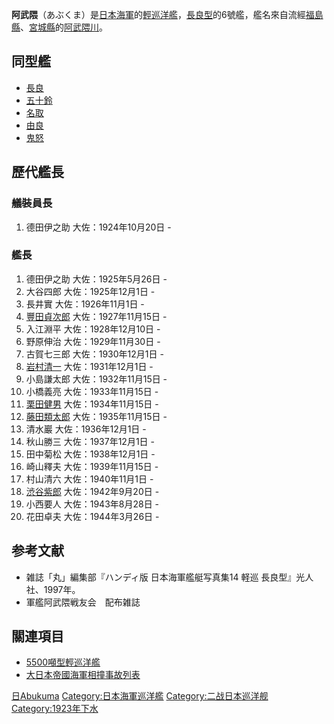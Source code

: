 {{軍艦模板
|名稱= {{lang|ja|阿武隈}} [[File:Naval_Ensign_of_Japan.svg|30px]]<br /> <small>{{lang|ja|あぶくま}}
|名稱2=
|圖片= [[File:Abukuma_cl1941.jpg|400px]]
|照片說明=1941年的阿武隈號
|圖片2= 
|照片說明2= 
|艦種= [[輕巡洋艦|輕巡洋艦]]
|擁有國= 
|艦級= [[長良型輕巡洋艦|長良型輕巡洋艦]]
|製造= [[浦賀船渠|浦賀船渠]]
|動工= 1921年12月8日
|下水= 1923年3月16日
|服役= 1925年5月26日
|退役= 
|結局= 1944年10月26日遭擊沉
|除籍= 1944年11月20日
|基準= 5,170噸
|滿載= 5,570噸
|長度= 162.15米
|闊度= 14.17米
|吃水= 4.8米
|極速= 36節
|鍋爐=
|引擎=
|出力= 90000匹
|續航= 
|乘員= 440人
|裝甲= 
|艦載機= 水上飛機1架(發射台1座) 
|裝備= '''竣工時'''<br />50mm三年式14cm單裝砲7基7門<br />40mm三年式8cm單裝高角砲2基2門<br />三年式機砲單裝2基2門<br />八年式61cm連裝魚雷發射管4基8門<br />一號機雷 48個<br /> '''最後期'''<br />50mm三年式14cm單裝砲5基5門<br />40mm八九式12.7cm連裝高角砲1基2門<br />九六式25mm三連裝機槍4基12門<br />同連装機銃 2基4門<br />同単装機銃 14基14門<br />13mm連裝機槍1基2門<br />13mm單裝機槍8基8門<br />九二年式61cm 4連裝魚雷發射管 2基8門<br />二一號對空用電探 1座<br />
|}}

'''阿武隈'''（あぶくま）是[[大日本帝國海軍|日本海軍]]的[[輕巡洋艦|輕巡洋艦]]，[[長良型|長良型]]的6號艦，艦名來自流經[[福島縣|福島縣]]、[[宮城縣|宮城縣]]的[[阿武隈川|阿武隈川]]。

== 同型艦 ==
* [[長良號輕巡洋艦|長良]]
*[[五十鈴號輕巡洋艦|五十鈴]]
*[[名取號輕巡洋艦|名取]]
*[[由良號輕巡洋艦|由良]]
*[[鬼怒號輕巡洋艦|鬼怒]]

==歷代艦長==
===艤裝員長===
#德田伊之助 大佐：1924年10月20日 -

===艦長===
#德田伊之助 大佐：1925年5月26日 -
#大谷四郎 大佐：1925年12月1日 -
#長井實 大佐：1926年11月1日 -
#[[豐田貞次郎|豐田貞次郎]] 大佐：1927年11月15日 -
#入江淵平 大佐：1928年12月10日 -
#野原伸治 大佐：1929年11月30日 -
#古賀七三郎 大佐：1930年12月1日 -
#[[岩村清一|岩村清一]] 大佐：1931年12月1日 -
#小島謙太郎 大佐：1932年11月15日 -
#小橋義亮 大佐：1933年11月15日 -
#[[栗田健男|栗田健男]] 大佐：1934年11月15日 -
#[[藤田類太郎|藤田類太郎]] 大佐：1935年11月15日 -
#清水巖 大佐：1936年12月1日 -
#秋山勝三 大佐：1937年12月1日 -
#田中菊松 大佐：1938年12月1日 -
#崎山釋夫 大佐：1939年11月15日 -
#村山清六 大佐：1940年11月1日 -
#[[渋谷紫郎|渋谷紫郎]] 大佐：1942年9月20日 -
#小西要人 大佐：1943年8月28日 -
#花田卓夫 大佐：1944年3月26日 -

== 参考文献 ==
*雑誌「丸」編集部『ハンディ版 日本海軍艦艇写真集14 軽巡 長良型』光人社、1997年。
*軍艦阿武隈戦友会　配布雑誌

== 關連項目 ==
* [[5500噸型輕巡洋艦|5500噸型輕巡洋艦]]
* [[大日本帝國海軍相撞事故列表|大日本帝國海軍相撞事故列表]]

{{日本輕巡洋艦}}
{{DEFAULTSORT:Abukuma}}
[[Category:輕巡洋艦|日Abukuma]]
[[Category:日本海軍巡洋艦|Category:日本海軍巡洋艦]]
[[Category:二战日本巡洋舰|Category:二战日本巡洋舰]]
[[Category:1923年下水|Category:1923年下水]]